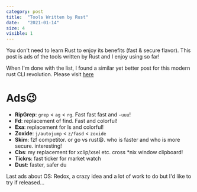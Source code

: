 ```yaml
---
category: post
title:  "Tools Written by Rust"
date:   "2021-01-14"
size: 4
visible: 1
---
```


You don't need to learn Rust to enjoy its benefits (fast & secure flavor). This post is ads of the tools written by Rust and I enjoy using so far!

When I'm done with the list, I found a similar yet better post for this modern rust CLI revolution. Please visit [here](https://zaiste.net/posts/shell-commands-rust/)

# Ads😉
+ **RipGrep**: `grep` < `ag` < `rg`. Fast fast fast and `-uuu`!
+ **Fd**: replacement of find. Fast and colorful!
+ **Exa**: replacement for ls and colorful!
+ **Zoxide**: `j/autojump` < `z/fasd` < `zoxide`
+ **Skim**: fzf competitor. or go vs rust😄. who is faster and who is more secure. interesting!
+ **Cbs**: my replacement for xclip/xsel etc. cross *nix window clipboard!
+ **Tickrs**: fast ticker for market watch
+ **Dust**: faster, safer du


Last ads about OS: Redox, a crazy idea and a lot of work to do but I'd like to try if released...
